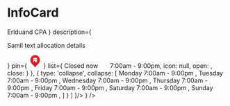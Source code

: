

<Meta title="Molecules/InfoCard" component={InfoCard} />


# InfoCard

<Canvas>
    <Story name='Basic'>
        <InfoCard 
            title={
                <h3>Erlduand CPA</h3>
            }
            description={
                <p>Samll text allocation details</p>
            }
            pin={
                <svg width="30" height="30" viewBox="0 0 24 24" fill="none" xmlns="http://www.w3.org/2000/svg"><path opacity=".03" d="M11.743 24c5.247 0 9.5-.672 9.5-1.5s-4.253-1.5-9.5-1.5-9.5.672-9.5 1.5 4.253 1.5 9.5 1.5z" fill="#000"></path><path fill-rule="evenodd" clip-rule="evenodd" d="M12.054 0C7.221.002 3.456 3.932 3.297 9.081c-.216 6.76 5.723 8.558 8.083 12.973.492.825.856.825 1.348 0 2.36-4.415 8.3-6.212 8.083-12.973C20.652 3.932 16.887.001 12.054 0z" fill="#DC1928"></path><path fill-rule="evenodd" clip-rule="evenodd" d="M9.019 8.692a.405.405 0 00-.404.398v3.512c0 .22.189.398.4.398h.555c.22 0 .4-.174.4-.391V10.74a.4.4 0 01.39-.39h1.248a.39.39 0 01.392.39v1.869c0 .216.182.391.402.391h2.581a.404.404 0 00.402-.398V9.09a.4.4 0 00-.404-.398H9.02zM14.7 5.203A.465.465 0 0014.32 5H9.68c-.149 0-.29.075-.38.203L8.078 7.428c-.188.267-.01.649.303.649h7.24c.313 0 .49-.382.304-.649l-1.225-2.225z" fill="#fff"></path></svg>
            }
            list={
                <List variant="infocard" lists={
                    [
                        { 
                            type: 'faciliter', 
                            faciliter: { 
                                text: <span>Closed now &nbsp;&nbsp;&nbsp;&nbsp;&nbsp; 7:00am - 9:00pm</span>, 
                                icon: null,
                                open: <IoIosArrowDown />, 
                                close: <IoIosArrowUp />
                            }
                        },
                        { 
                            type: 'collapse', 
                            collapse: [
                                <span className="row">
                                    <span class="col-xs-6">Monday</span> <span class="col-xs-6">7:00am - 9:00pm</span>
                                </span>,
                                <span className="row">
                                    <span class="col-xs-6">Tuesday</span> <span class="col-xs-6">7:00am - 9:00pm</span>
                                </span>,
                                <span className="row">
                                    <span class="col-xs-6">Wednesday</span> <span class="col-xs-6">7:00am - 9:00pm</span>
                                </span>,
                                <span className="row">
                                    <span class="col-xs-6">Thursday</span> <span class="col-xs-6">7:00am - 9:00pm</span>
                                </span>,
                                <span className="row">
                                    <span class="col-xs-6">Friday</span> <span class="col-xs-6">7:00am - 9:00pm</span>
                                </span>,
                                <span className="row">
                                    <span class="col-xs-6">Saturday</span> <span class="col-xs-6">7:00am - 9:00pm</span>
                                </span>,
                                <span className="row">
                                    <span class="col-xs-6">Sunday</span> <span class="col-xs-6">7:00am - 9:00pm</span>
                                </span>,
                            ] 
                        }
                    ]
                }/>
            }
        />
    </Story>
</Canvas>